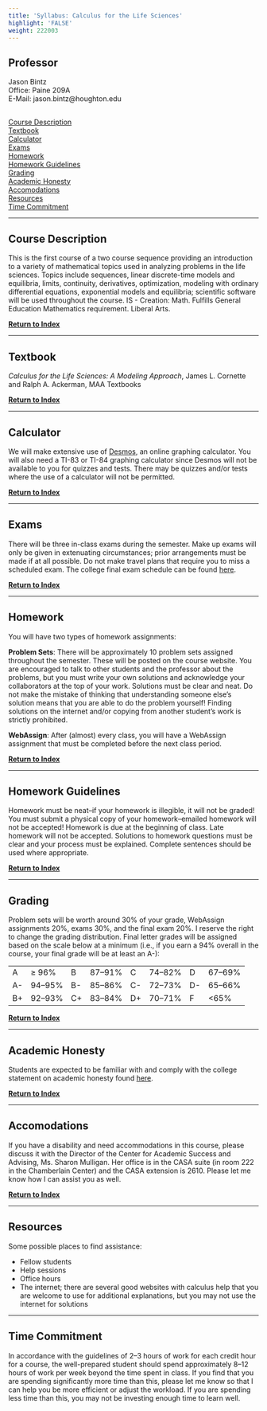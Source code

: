 ```yaml
---
title: 'Syllabus: Calculus for the Life Sciences'
highlight: 'FALSE'
weight: 222003
---
```


## Professor

Jason Bintz  
Office: Paine 209A  
E-Mail: jason.bintz@houghton.edu  
<!--- <https://drewtyre.rbind.io> --->  
                                                      
## {#top}

[Course Description](#description)  
[Textbook](#text)  
[Calculator](#calc)  
[Exams](#exams)  
[Homework](#homework)  
[Homework Guidelines](#guidelines)  
[Grading](#grading)  
[Academic Honesty](#honesty)  
[Accomodations](#accomodations)  
[Resources](#resources)  
[Time Commitment](#time)  

-------------------------------------------------------------------

## Course Description {#description}

This is the first course of a two course sequence providing an introduction to a variety of mathematical topics used in analyzing problems in the life sciences. Topics include sequences, linear discrete-time models and equilibria, limits, continuity, derivatives, optimization, modeling with ordinary differential equations, exponential models and equilibria; scientific software will be used throughout the course. IS - Creation: Math. Fulfills General Education Mathematics requirement. Liberal Arts.

[**Return to Index**](#top)

-------------------------------------------------------------------

## Textbook {#text}

*Calculus for the Life Sciences: A Modeling Approach*, James L. Cornette and Ralph A. Ackerman, MAA Textbooks

[**Return to Index**](#top)

-------------------------------------------------------------------

## Calculator {#calc}

We will make extensive use of [Desmos](https://www.desmos.com), an online graphing calculator. You will also need a TI-83 or TI-84 graphing calculator since Desmos will not be available to you for quizzes and tests. There may be quizzes and/or tests where the use of a calculator will not be permitted.

[**Return to Index**](#top)

------------------------------------------------------------------------

## Exams {#exams}

There will be three in-class exams during the semester. Make up exams will only be given in extenuating circumstances; prior arrangements must be made if at all possible. Do not make travel plans that require you to miss a scheduled exam. The college final exam schedule can be found [here](http://www.houghton.edu/registrar/final-exam-schedules/).

[**Return to Index**](#top)

------------------------------------------------------------------------

## Homework {#homework}

You will have two types of homework assignments:  

**Problem Sets**: There will be approximately 10 problem sets assigned throughout the semester. These will be posted on the course website. You are encouraged to talk to other students and the professor about the problems, but you must write your own solutions and acknowledge your collaborators at the top of your work. Solutions must be clear and neat. Do not make the mistake of thinking that understanding someone else’s solution means that you are able to do the problem yourself! Finding solutions on the internet and/or copying from another student’s work is strictly prohibited.

**WebAssign**: After (almost) every class, you will have a WebAssign assignment that must be completed before the next class period.

[**Return to Index**](#top)

------------------------------------------------------------------------

## Homework Guidelines {#guidelines}

Homework must be neat–if your homework is illegible, it will not be graded! You must submit a physical copy of your homework–emailed homework will not be accepted! Homework is due at the beginning of class. Late homework will not be accepted. Solutions to homework questions must be clear and your process must be explained. Complete sentences should be used where appropriate.

[**Return to Index**](#top)

------------------------------------------------------------------------

## Grading {#grading}

Problem sets will be worth around 30% of your grade, WebAssign assignments 20%, exams 30%, and the final exam 20%. I reserve the right to change the grading distribution. Final letter grades will be assigned based on the scale below at a minimum (i.e., if you earn a 94% overall in the course, your final grade will be at least an A-): 

| | | | | | | | |
|:------|:------|:------|:------|:------|:------|:------|:------|
| A | ≥ 96% | B | 87–91% | C | 74–82% | D | 67–69% | 
| A- | 94–95% | B- | 85–86% | C- | 72–73% | D- | 65–66% |
| B+ | 92–93% | C+ | 83–84% | D+ | 70–71% | F | <65%  |

[**Return to Index**](#top)

------------------------------------------------------------------------

## Academic Honesty {#honesty}

Students are expected to be familiar with and comply with the college statement on academic honesty found [here](http://www.houghton.edu/2014-2015-catalog/academic-information/policies/).

[**Return to Index**](#top)

------------------------------------------------------------------------

## Accomodations {#accomodations}

If you have a disability and need accommodations in this course, please discuss it with the Director of the Center for Academic Success and Advising, Ms. Sharon Mulligan. Her office is in the CASA suite (in room 222 in the Chamberlain Center) and the CASA extension is 2610. Please let me know how I can assist you as well.

[**Return to Index**](#top)

------------------------------------------------------------------------

## Resources {#resources}

Some possible places to find assistance:

- Fellow students
- Help sessions
- Office hours
- The internet; there are several good websites with calculus help that you are welcome to use for additional explanations, but you may not use the internet for solutions

------------------------------------------------------------------------

## Time Commitment {#time}

In accordance with the guidelines of 2–3 hours of work for each credit hour for a course, the well-prepared student should spend approximately 8–12 hours of work per week beyond the time spent in class. If you find that you are spending significantly more time than this, please let me know so that I can help you be more efficient or adjust the workload. If you are spending less time than this, you may not be investing enough time to learn well.
